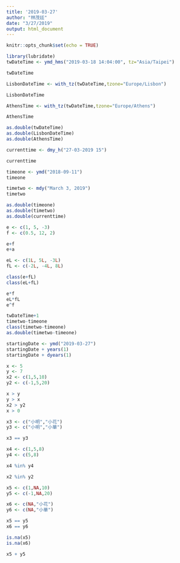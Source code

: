 ```yaml
---
title: '2019-03-27'
author: "林茂廷"
date: "3/27/2019"
output: html_document
---
```


```r
knitr::opts_chunk$set(echo = TRUE)
```

```r
library(lubridate)
twDateTime <- ymd_hms("2019-03-18 14:04:00", tz="Asia/Taipei")

twDateTime

LisbonDateTime <- with_tz(twDateTime,tzone="Europe/Lisbon")

LisbonDateTime

AthensTime <- with_tz(twDateTime,tzone="Europe/Athens")

AthensTime

as.double(twDateTime)
as.double(LisbonDateTime)
as.double(AthensTime)
```

```r
currenttime <- dmy_h("27-03-2019 15")

currenttime

timeone <- ymd("2018-09-11")
timeone

timetwo <- mdy("March 3, 2019")
timetwo

as.double(timeone)
as.double(timetwo)
as.double(currenttime)
```

```r
e <- c(1, 5, -3)
f <- c(0.5, 12, 2)

e+f
e+a

eL <- c(1L, 5L, -3L)
fL <- c(-2L, -4L, 8L)

class(e+fL)
class(eL+fL)

e*f
eL*fL
e^f

twDateTime+1
timetwo-timeone
class(timetwo-timeone)
as.double(timetwo-timeone)
```

```r
startingDate <- ymd("2019-03-27")
startingDate + years(1)
startingDate + dyears(1)
```

```r
x <- 5
y <- 7
x2 <- c(1,5,10)
y2 <- c(-1,5,20)

x > y
y > x
x2 > y2
x > 0

x3 <- c("小明","小花")
y3 <- c("小明","小華")

x3 == y3

x4 <- c(1,5,8)
y4 <- c(5,8)

x4 %in% y4

x2 %in% y2
```

```r
x5 <- c(1,NA,10)
y5 <- c(-1,NA,20)

x6 <- c(NA,"小花")
y6 <- c(NA,"小華")

x5 == y5
x6 == y6

is.na(x5)
is.na(x6)

x5 + y5
```

